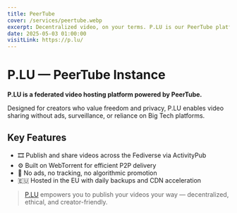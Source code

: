 ```yaml
---
title: PeerTube
cover: /services/peertube.webp
excerpt: Decentralized video, on your terms. P.LU is our PeerTube platform offering ad-free, federated video hosting. Powered by WebTorrent and ActivityPub, it's a privacy-friendly alternative to centralized platforms like YouTube.
date: 2025-05-03 01:00:00
visitLink: https://p.lu/
---
```

# P.LU — PeerTube Instance

**P.LU is a federated video hosting platform powered by PeerTube.**  

Designed for creators who value freedom and privacy, P.LU enables video sharing without ads, surveillance, or reliance on Big Tech platforms.

## Key Features

- 🎞️ Publish and share videos across the Fediverse via ActivityPub  
- ⚙️ Built on WebTorrent for efficient P2P delivery  
- 🚫 No ads, no tracking, no algorithmic promotion  
- 🇪🇺 Hosted in the EU with daily backups and CDN acceleration  

> [P.LU](https://p.lu/) empowers you to publish your videos your way — decentralized, ethical, and creator-friendly.
